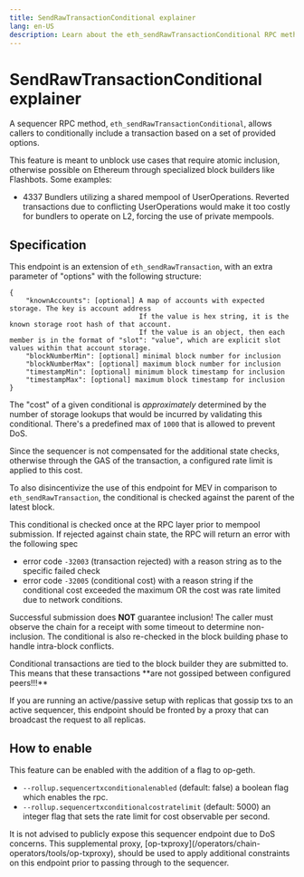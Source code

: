 ```yaml
---
title: SendRawTransactionConditional explainer
lang: en-US
description: Learn about the eth_sendRawTransactionConditional RPC method for conditional transaction inclusion on the OP Stack.
---
```



# SendRawTransactionConditional explainer

A sequencer RPC method, `eth_sendRawTransactionConditional`, allows callers to conditionally include a transaction based on a set of provided options.

This feature is meant to unblock use cases that require atomic inclusion, otherwise possible on Ethereum through specialized block builders like Flashbots. Some examples:

*   4337 Bundlers utilizing a shared mempool of UserOperations. Reverted transactions due to conflicting UserOperations would make it too costly for bundlers to operate on L2, forcing the use of private mempools.

## Specification

This endpoint is an extension of `eth_sendRawTransaction`, with an extra parameter of "options" with the following structure:

```
{
    "knownAccounts": [optional] A map of accounts with expected storage. The key is account address
                                If the value is hex string, it is the known storage root hash of that account.
                                If the value is an object, then each member is in the format of "slot": "value", which are explicit slot values within that account storage.
    "blockNumberMin": [optional] minimal block number for inclusion
    "blockNumberMax": [optional] maximum block number for inclusion
    "timestampMin": [optional] minimum block timestamp for inclusion
    "timestampMax": [optional] maximum block timestamp for inclusion
}
```

The "cost" of a given conditional is *approximately* determined by the number of storage lookups that would be incurred by validating this conditional. There's a predefined max of `1000` that is allowed to prevent DoS.

<Callout type="info">
  Since the sequencer is not compensated for the additional state checks, otherwise through the GAS of the transaction, a configured rate limit is applied to this cost.

  To also disincentivize the use of this endpoint for MEV in comparison to `eth_sendRawTransaction`, the conditional is checked against the parent of the latest block.
</Callout>

This conditional is checked once at the RPC layer prior to mempool submission. If rejected against chain state, the RPC will return an error with the following spec

*   error code `-32003` (transaction rejected) with a reason string as to the specific failed check
*   error code `-32005` (conditional cost) with a reason string if the conditional cost exceeded the maximum OR the cost was rate limited due to network conditions.

Successful submission does **NOT** guarantee inclusion! The caller must observe the chain for a receipt with some timeout to determine non-inclusion. The conditional is also re-checked in the block building phase to handle intra-block conflicts.

<Callout type="warning">
  Conditional transactions are tied to the block builder they are submitted to. This means that these transactions **are not gossiped between configured peers!!!**

  If you are running an active/passive setup with replicas that gossip txs to an active sequencer, this endpoint should be fronted by a proxy that can broadcast the request to all replicas.
</Callout>

## How to enable

This feature can be enabled with the addition of a flag to op-geth.

*   `--rollup.sequencertxconditionalenabled` (default: false) a boolean flag which enables the rpc.
*   `--rollup.sequencertxconditionalcostratelimit` (default: 5000) an integer flag that sets the rate limit for cost observable per second. 

<Callout type="warning">
  It is not advised to publicly expose this sequencer endpoint due to DoS concerns. This supplemental proxy, [op-txproxy](/operators/chain-operators/tools/op-txproxy), should be used to apply additional constraints on this endpoint prior to passing through to the sequencer.
</Callout>
